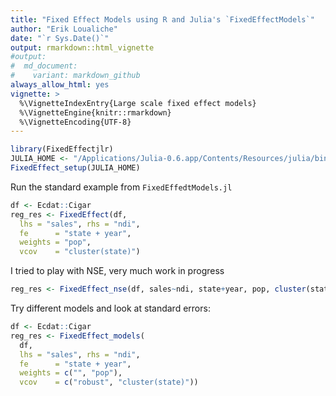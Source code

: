 ```yaml
---
title: "Fixed Effect Models using R and Julia's `FixedEffectModels`"
author: "Erik Loualiche"
date: "`r Sys.Date()`"
output: rmarkdown::html_vignette
#output:
#  md_document:
#    variant: markdown_github
always_allow_html: yes
vignette: >
  %\VignetteIndexEntry{Large scale fixed effect models}
  %\VignetteEngine{knitr::rmarkdown}
  %\VignetteEncoding{UTF-8}
---
```




```r
library(FixedEffectjlr)
JULIA_HOME <- "/Applications/Julia-0.6.app/Contents/Resources/julia/bin/"
FixedEffect_setup(JULIA_HOME)
```

Run the standard example from `FixedEffedtModels.jl`

```r
df <- Ecdat::Cigar
reg_res <- FixedEffect(df,
  lhs = "sales", rhs = "ndi",
  fe      = "state + year",
  weights = "pop",
  vcov    = "cluster(state)")
```

I tried to play with NSE, very much work in progress
```r
reg_res <- FixedEffect_nse(df, sales~ndi, state+year, pop, cluster(state))
```

Try different models and look at standard errors:
```r
df <- Ecdat::Cigar
reg_res <- FixedEffect_models(
  df,
  lhs = "sales", rhs = "ndi",
  fe      = "state + year",
  weights = c("", "pop"),
  vcov    = c("robust", "cluster(state)"))
```


